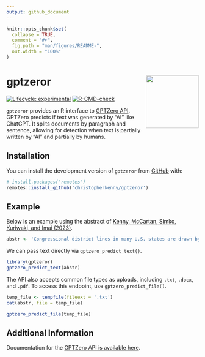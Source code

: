 ```yaml
---
output: github_document
---
```


<!-- README.md is generated from README.Rmd. Please edit that file -->

```r
knitr::opts_chunk$set(
  collapse = TRUE,
  comment = "#>",
  fig.path = "man/figures/README-",
  out.width = "100%"
)
```

# gptzeror <img src="man/figures/logo.png" align="right" height="138" />

<!-- badges: start -->
[![Lifecycle: experimental](https://img.shields.io/badge/lifecycle-experimental-orange.svg)](https://lifecycle.r-lib.org/articles/stages.html#experimental)
[![R-CMD-check](https://github.com/christopherkenny/GPTZeroR/actions/workflows/R-CMD-check.yaml/badge.svg)](https://github.com/christopherkenny/GPTZeroR/actions/workflows/R-CMD-check.yaml)
<!-- badges: end -->

`gptzeror` provides an R interface to [GPTZero API](https://gptzero.me/). GPTZero predicts if text was generated by "AI" like ChatGPT. It splits documents by paragraph and sentence, allowing for detection when text is partially written by "AI" and partially by humans.

## Installation

You can install the development version of `gptzeror` from [GitHub](https://github.com/) with:

``` r
# install.packages('remotes')
remotes::install_github('christopherkenny/gptzeror')
```

## Example

Below is an example using the abstract of [Kenny, McCartan, Simko, Kuriwaki, and Imai (2023)](https://arxiv.org/abs/2208.06968).

```r
abstr <- 'Congressional district lines in many U.S. states are drawn by partisan actors, raising concerns about gerrymandering. To separate the partisan effects of redistricting from the effects of other factors including geography and redistricting rules, we compare possible party compositions of the U.S. House under the enacted plan to those under a set of alternative simulated plans that serve as a non-partisan baseline. We find that partisan gerrymandering is widespread in the 2020 redistricting cycle, but most of the electoral bias it creates cancels at the national level, giving Republicans two additional seats on average. Geography and redistricting rules separately contribute a moderate pro-Republican bias. Finally, we find that partisan gerrymandering reduces electoral competition and makes the partisan composition of the U.S. House less responsive to shifts in the national vote.'
```

We can pass text directly via `gptzero_predict_text()`.

```r
library(gptzeror)
gptzero_predict_text(abstr)
```

The API also accepts common file types as uploads, including `.txt`, `.docx`, and `.pdf`. To access this endpoint, use `gptzero_predict_file()`.

```r
temp_file <- tempfile(fileext = '.txt')
cat(abstr, file = temp_file)

gptzero_predict_file(temp_file)
```

## Additional Information

Documentation for the [GPTZero API is available here](https://gptzero.me/docs).
